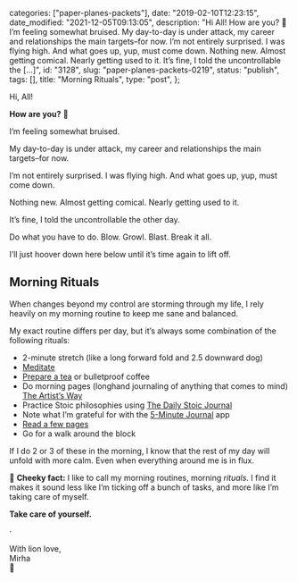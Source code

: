
  categories: ["paper-planes-packets"],
  date: "2019-02-10T12:23:15",
  date_modified: "2021-12-05T09:13:05",
  description:
    "Hi All! How are you? 🤗 I’m feeling somewhat bruised. My day-to-day is under attack, my career and relationships the main targets–for now. I’m not entirely surprised. I was flying high. And what goes up, yup, must come down. Nothing new. Almost getting comical. Nearly getting used to it. It’s fine, I told the uncontrollable the […]",
  id: "3128",
  slug: "paper-planes-packets-0219",
  status: "publish",
  tags: [],
  title: "Morning Rituals",
  type: "post",
};


Hi, All!

**How are you?** 🤗

I’m feeling somewhat bruised.

My day-to-day is under attack, my career and relationships the main targets–for now.

I’m not entirely surprised. I was flying high. And what goes up, yup, must come down.

Nothing new. Almost getting comical. Nearly getting used to it.

It’s fine, I told the uncontrollable the other day.

Do what you have to do. Blow. Growl. Blast. Break it all.

I’ll just hoover down here below until it’s time again to lift off.

## Morning Rituals

When changes beyond my control are storming through my life, I rely heavily on my morning routine to keep me sane and balanced.

My exact routine differs per day, but it’s always some combination of the following rituals:

- 2-minute stretch (like a long forward fold and 2.5 downward dog)
- [Meditate](/posts/favorite-things-2018/#waking-up)
- [Prepare a tea](/letters/paper-planes-packets-1118/#kung-fu-tea) or bulletproof coffee
- Do morning pages (longhand journaling of anything that comes to mind) [The Artist’s Way](/posts/read-100-books#65-the-artists-way)
- Practice Stoic philosophies using [The Daily Stoic Journal](/posts/read-100-books/#daily-stoic)
- Note what I’m grateful for with the [5-Minute Journal](https://www.intelligentchange.com/pages/five-minute-journal-app) app
- [Read a few pages](/posts/read-100-books/)
- Go for a walk around the block

If I do 2 or 3 of these in the morning, I know that the rest of my day will unfold with more calm. Even when everything around me is in flux.

🍒 **Cheeky fact:** I like to call my morning routines, morning *rituals*. I find it makes it sound less like I’m ticking off a bunch of tasks, and more like I’m taking care of myself.

**Take care of yourself.**

·

With lion love,\
Mirha\
🦁
